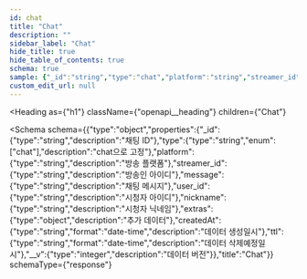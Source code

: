 ```yaml
---
id: chat
title: "Chat"
description: ""
sidebar_label: "Chat"
hide_title: true
hide_table_of_contents: true
schema: true
sample: {"_id":"string","type":"chat","platform":"string","streamer_id":"string","message":"string","user_id":"string","nickname":"string","extras":{},"createdAt":"2024-07-29T15:51:28.071Z","ttl":"2024-07-29T15:51:28.071Z","__v":0}
custom_edit_url: null
---
```



<Heading
  as={"h1"}
  className={"openapi__heading"}
  children={"Chat"}
>
</Heading>





<Schema
  schema={{"type":"object","properties":{"_id":{"type":"string","description":"채팅 ID"},"type":{"type":"string","enum":["chat"],"description":"chat으로 고정"},"platform":{"type":"string","description":"방송 플랫폼"},"streamer_id":{"type":"string","description":"방송인 아이디"},"message":{"type":"string","description":"채팅 메시지"},"user_id":{"type":"string","description":"시청자 아이디"},"nickname":{"type":"string","description":"시청자 닉네임"},"extras":{"type":"object","description":"추가 데이터"},"createdAt":{"type":"string","format":"date-time","description":"데이터 생성일시"},"ttl":{"type":"string","format":"date-time","description":"데이터 삭제예정일시"},"__v":{"type":"integer","description":"데이터 버전"}},"title":"Chat"}}
  schemaType={"response"}
>
  
</Schema>
            